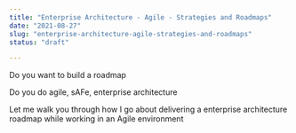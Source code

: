 ```yaml
---
title: "Enterprise Architecture - Agile - Strategies and Roadmaps"
date: "2021-08-27"
slug: "enterprise-architecture-agile-strategies-and-roadmaps"
status: "draft"

---
```


Do you want to build a roadmap

Do you do agile, sAFe, enterprise architecture

Let me walk you through how I go about delivering a enterprise architecture roadmap while working in an Agile environment
